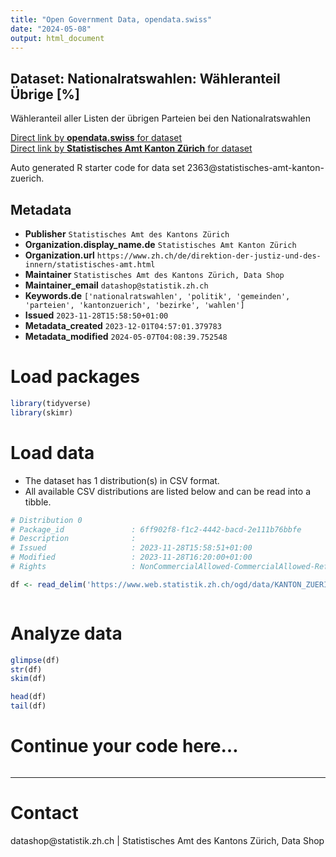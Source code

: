 ```yaml
---
title: "Open Government Data, opendata.swiss"
date: "2024-05-08"
output: html_document
---
```


## Dataset: Nationalratswahlen: Wähleranteil Übrige [%]

Wähleranteil aller Listen der übrigen Parteien bei den Nationalratswahlen

[Direct link by **opendata.swiss** for dataset](https://opendata.swiss/de/dataset/nrw-wahleranteil-ubrige)<br>
[Direct link by **Statistisches Amt Kanton Zürich** for dataset](https://www.zh.ch/de/politik-staat/gemeinden/gemeindeportraet.html)

Auto generated R starter code for data set 2363@statistisches-amt-kanton-zuerich.

## Metadata

- **Publisher** `Statistisches Amt des Kantons Zürich`
- **Organization.display_name.de** `Statistisches Amt Kanton Zürich`
- **Organization.url** `https://www.zh.ch/de/direktion-der-justiz-und-des-innern/statistisches-amt.html`
- **Maintainer** `Statistisches Amt des Kantons Zürich, Data Shop`
- **Maintainer_email** `datashop@statistik.zh.ch`
- **Keywords.de** `['nationalratswahlen', 'politik', 'gemeinden', 'parteien', 'kantonzuerich', 'bezirke', 'wahlen']`
- **Issued** `2023-11-28T15:58:50+01:00`
- **Metadata_created** `2023-12-01T04:57:01.379783`
- **Metadata_modified** `2024-05-07T04:08:39.752548`


# Load packages

```r

library(tidyverse)
library(skimr)

```

# Load data

-   The dataset has 1 distribution(s) in CSV format.
-   All available CSV distributions are listed below and can be read into a tibble.

```r

# Distribution 0
# Package_id               : 6ff902f8-f1c2-4442-bacd-2e111b76bbfe
# Description              : 
# Issued                   : 2023-11-28T15:58:51+01:00
# Modified                 : 2023-11-28T16:20:00+01:00
# Rights                   : NonCommercialAllowed-CommercialAllowed-ReferenceRequired

df <- read_delim('https://www.web.statistik.zh.ch/ogd/data/KANTON_ZUERICH_844.csv')



```

# Analyze data

```r

glimpse(df)
str(df)
skim(df)

head(df)
tail(df)

```

# Continue your code here...

```r

```

------------------------------------------------------------------------

# Contact

datashop@statistik.zh.ch | Statistisches Amt des Kantons Zürich, Data Shop
